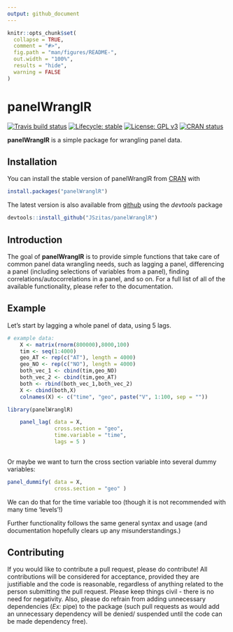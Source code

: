 ```yaml
---
output: github_document
---
```


<!-- README.md is generated from README.Rmd. Please edit that file -->

```r
knitr::opts_chunk$set(
  collapse = TRUE,
  comment = "#>",
  fig.path = "man/figures/README-",
  out.width = "100%",
  results = "hide",
  warning = FALSE
)
```
# panelWranglR

<!-- badges: start -->
[![Travis build status](https://travis-ci.org/JSzitas/panelWranglR.svg?branch=master)](https://travis-ci.org/JSzitas/panelWranglR)
[![Lifecycle: stable](https://img.shields.io/badge/lifecycle-stable-green.svg)](https://www.tidyverse.org/lifecycle/#stable)
[![License: GPL v3](https://img.shields.io/badge/License-GPLv3-blue.svg)](https://www.gnu.org/licenses/gpl-3.0)
[![CRAN status](https://www.r-pkg.org/badges/version/panelWranglR)](https://CRAN.R-project.org/package=panelWranglR)
<!-- badges: end -->


**panelWranglR** is a simple package for wrangling panel data. 

## Installation

You can install the stable version of panelWranglR from [CRAN](https://CRAN.R-project.org) with 
``` r
install.packages("panelWranglR")
```
The latest version is also available from [github](https://github.com/JSzitas/panelWranglR) using the *devtools* package

``` r
devtools::install_github("JSzitas/panelWranglR")
```

## Introduction

The goal of **panelWranglR** is to provide simple functions that take care of common panel data wrangling needs, such as lagging a panel, differencing a panel (including selections of variables from a panel), finding correlations/autocorrelations in a panel, and so on. For a full list of all of the available functionality, please refer to the documentation. 


## Example

Let's start by lagging a whole panel of data, using 5 lags. 
```r
# example data: 
    X <- matrix(rnorm(800000),8000,100)
    tim <- seq(1:4000)
    geo_AT <- rep(c("AT"), length = 4000)
    geo_NO <- rep(c("NO"), length = 4000)
    both_vec_1 <- cbind(tim,geo_NO)
    both_vec_2 <- cbind(tim,geo_AT)
    both <- rbind(both_vec_1,both_vec_2)
    X <- cbind(both,X)
    colnames(X) <- c("time", "geo", paste("V", 1:100, sep = ""))

library(panelWranglR)

    panel_lag( data = X, 
               cross.section = "geo",
               time.variable = "time",
               lags = 5 )    
    
```

Or maybe we want to turn the cross section variable into several dummy variables:

````r
panel_dummify( data = X,
               cross.section = "geo" )
````
We can do that for the time variable too (though it is not recommended with many time 'levels'!)

Further functionality follows the same general syntax and usage (and documentation hopefully clears up any misunderstandings.)

## Contributing

If you would like to contribute a pull request, please do contribute! All contributions will be considered for acceptance, provided they are justifiable and the code is reasonable, regardless of anything related to the person submitting the pull request. Please keep things civil - there is no need for negativity. Also, please do refrain from adding unnecessary dependencies (*Ex:* pipe) to the package (such pull requests as would add an unnecessary dependency will be denied/ suspended until the code can be made dependency free).

